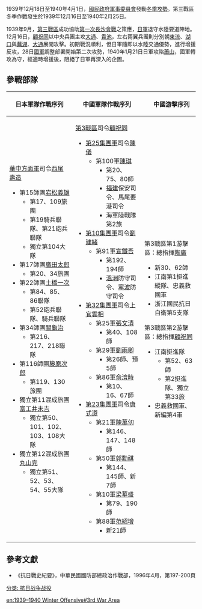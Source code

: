 {{mergeto|冬季攻勢}}
1939年12月18日至1940年4月1日，[[國民政府軍事委員會|國民政府軍事委員會]]發動[[冬季攻勢|冬季攻勢]]。第三戰區冬季作戰發生於1939年12月16日至1940年2月25日。

1939年9月，[[第三戰區|第三戰區]]成功協助[[第一次長沙會戰|第一次長沙會戰]]之策應，[[日軍|日軍]]退守水陸要道陣地。12月16日，[[顧祝同|顧祝同]]以中央兵團主攻[[大通|大通]]、[[貴池|貴池]]，左右兩翼兵團則分別朝[[東流|東流]]、[[湖口縣|湖口]]與[[蕪湖|蕪湖]]、[[大通|大通]]展開攻擊。初期戰況順利，但日軍隨即以水陸交通優勢，進行增援反攻，28日[[國民革命軍|國軍]]調整部署開始第二次攻勢，1940年1月21日日軍攻陷[[蕭山|蕭山]]，國軍轉攻為守，經適時增援後，阻絕了日軍再深入的企圖。

==參戰部隊==
{| class="wikitable"
|-
! 日本軍隊作戰序列  !! 中國軍隊作戰序列　!!　中國游擊序列
|-
| [[華中方面軍|華中方面軍]]司令[[西尾壽造|西尾壽造]]
*第15師團[[岩松義雄|岩松義雄]]
**第17、109旅團
**第19騎兵聯隊、第21砲兵聯隊
**獨立第104大隊
*第17師團[[廣田太郎|廣田太郎]]
**第20、34旅團
*第22師團[[土橋一次|土橋一次]]
**第84、85、86聯隊
**第52砲兵聯隊、騎兵聯隊
*第34師團[[關龜治|關龜治]]
**第216、217、218聯隊
*第116師團[[籐原次郎|籐原次郎]]
**第119、130旅團
*獨立第11混成旅團[[富工井未吉|富工井未吉]]
**獨立第50、101、102、103、108大隊
*獨立第12混成旅團[[丸山完|丸山完]]
**獨立第51、52、53、54、55大隊
 || 
[[第3戰區|第3戰區]]司令[[顧祝同|顧祝同]]
*[[第25集團軍|第25集團軍]]司令[[陳儀|陳儀]]
**第100軍[[陳琪|陳琪]]
***第20、75、80師
***[[福建|福建]]保安司令、馬尾要港司令
***海軍陸戰隊第2旅
*[[第10集團軍|第10集團軍]]司令[[劉建緒|劉建緒]]
**第91軍[[宣鐵吾|宣鐵吾]]
***第192、194師
***[[溫洲|溫洲]]防守司令、[[寧波|寧波]]防守司令
*[[第32集團軍|第32集團軍]]司令[[上官雲相|上官雲相]]
**第25軍[[張文清|張文清]]
***第40、108師
**第29軍[[劉雨卿|劉雨卿]]
***第26師、預5師
**第86軍[[俞濟時|俞濟時]]
***第10、16、67師
*[[第23集團軍|第23集團軍]]司令[[唐式遵|唐式遵]]
**第21軍[[陳萬仞|陳萬仞]]
***第146、147、148師
**第50軍[[郭勳祺|郭勳祺]]
***第144、145師、新7師
**第10軍[[梁華盛|梁華盛]]
***第79、190師
**第88軍[[范紹增|范紹增]]
***新21師
 ||
第3戰區第1游擊區：總指揮[[陶廣|陶廣]]
*新30、62師
*江南第1挺進縱隊、忠義救國軍
*浙江國民抗日自衛第5支隊
第3戰區第2游擊區：總指揮[[顧祝同|顧祝同]]
*江南挺進隊
**第52、63師
**第2挺進隊、獨立第33旅
*忠義救國軍、新編第4軍
|}

==參考文獻==
*《抗日戰史紀要》，中華民國國防部總政治作戰部，1996年4月，第197-200頁

[[分类:_抗日战争战役|分类: 抗日战争战役]]

[[en:1939–1940_Winter_Offensive#3rd_War_Area|en:1939–1940 Winter Offensive#3rd War Area]]